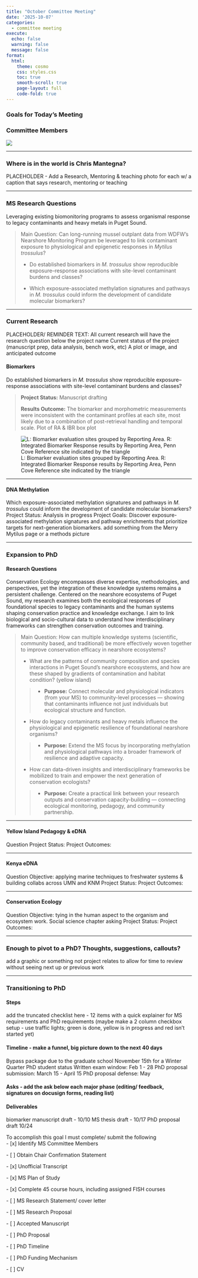 ```yaml
---
title: "October Committee Meeting"
date: '2025-10-07'
categories:
  - committee meeting
execute:
  echo: false
  warning: false
  message: false
format:
  html:
    theme: cosmo
    css: styles.css
    toc: true
    smooth-scroll: true
    page-layout: full
    code-fold: true
---
```


### Goals for Today's Meeting

### Committee Members

![](img/committee.png){fig-align="center"}

------------------------------------------------------------------------

### Where is in the world is Chris Mantegna?

PLACEHOLDER - Add a Research, Mentoring & teaching photo for each w/ a caption that says research, mentoring or teaching

------------------------------------------------------------------------

### MS Research Questions

::: callout-Focus
Leveraging existing biomonitoring programs to assess organismal response to legacy contaminants and heavy metals in Puget Sound.
:::

> Main Question: Can long-running mussel outplant data from WDFW's Nearshore Monitoring Program be leveraged to link contaminant exposure to physiological and epigenetic responses in *Mytilus trossulus*?
>
> -   Do established biomarkers in *M. trossulus* show reproducible exposure–response associations with site-level contaminant burdens and classes?
>
> -   Which exposure-associated methylation signatures and pathways in *M. trossulus* could inform the development of candidate molecular biomarkers?

------------------------------------------------------------------------

### Current Research

PLACEHOLDER/ REMINDER TEXT: All current research will have the research question below the project name Current status of the project (manuscript prep, data analysis, bench work, etc) A plot or image, and anticipated outcome

#### Biomarkers

::: {callout-Question}
Do established biomarkers in *M. trossulus* show reproducible exposure–response associations with site-level contaminant burdens and classes?
:::

> **Project Status:** Manuscript drafting
>
> **Results Outcome:** The biomarker and morphometric measurements were inconsistent with the contaminant profiles at each site, most likely due to a combination of post-retrieval handling and temporal scale. Plot of RA & IBR box plot

![L: Biomarker evaluation sites grouped by Reporting Area. R: Integrated Biomarker Response results by Reporting Area, Penn Cove Reference site indicated by the triangle](img/biomarker_plot.png){fig-align="center"}

------------------------------------------------------------------------

#### DNA Methylation

Which exposure-associated methylation signatures and pathways in *M. trossulus* could inform the development of candidate molecular biomarkers? Project Status: Analysis in progress Project Goals: Discover exposure-associated methylation signatures and pathway enrichments that prioritize targets for next-generation biomarkers. add something from the Merry Mytilus page or a methods picture

------------------------------------------------------------------------

### Expansion to PhD

#### Research Questions

::: callout-Focus
Conservation Ecology encompasses diverse expertise, methodologies, and perspectives, yet the integration of these knowledge systems remains a persistent challenge. Centered on the nearshore ecosystems of Puget Sound, my research examines both the ecological responses of foundational species to legacy contaminants and the human systems shaping conservation practice and knowledge exchange. I aim to link biological and socio-cultural data to understand how interdisciplinary frameworks can strengthen conservation outcomes and training.
:::

> Main Question: How can multiple knowledge systems (scientific, community based, and traditional) be more effectively woven together to improve conservation efficacy in nearshore ecosystems?
>
> -   What are the patterns of community composition and species interactions in Puget Sound’s nearshore ecosystems, and how are these shaped by gradients of contamination and habitat condition? (yellow island)
>
> > -   **Purpose:** Connect molecular and physiological indicators (from your MS) to community-level processes — showing that contaminants influence not just individuals but ecological structure and function.
>
> -   How do legacy contaminants and heavy metals influence the physiological and epigenetic resilience of foundational nearshore organisms?
>
> > -   **Purpose:** Extend the MS focus by incorporating methylation and physiological pathways into a broader framework of resilience and adaptive capacity.
>
> -   How can data-driven insights and interdisciplinary frameworks be mobilized to train and empower the next generation of conservation ecologists?
>
> > -   **Purpose:** Create a practical link between your research outputs and conservation capacity-building — connecting ecological monitoring, pedagogy, and community partnership.

------------------------------------------------------------------------

#### Yellow Island Pedagogy & eDNA

Question Project Status: Project Outcomes:

------------------------------------------------------------------------

#### Kenya eDNA

Question Objective: applying marine techniques to freshwater systems & building collabs across UMN and KNM Project Status: Project Outcomes:

------------------------------------------------------------------------

#### Conservation Ecology

Question Objective: tying in the human aspect to the organism and ecosystem work. Social science chapter asking Project Status: Project Outcomes:

------------------------------------------------------------------------

### Enough to pivot to a PhD? Thoughts, suggestions, callouts?

add a graphic or something not project relates to allow for time to review without seeing next up or previous work

------------------------------------------------------------------------

### Transitioning to PhD

#### Steps

add the truncated checklist here - 12 items with a quick explainer for MS requirements and PhD requirements (maybe make a 2 column checkbox setup - use traffic lights; green is done, yellow is in progress and red isn't started yet)

#### Timeline - make a funnel, big picture down to the next 40 days

Bypass package due to the graduate school November 15th for a Winter Quarter PhD student status Written exam window: Feb 1 - 28 PhD proposal submission: March 15 - April 15 PhD proposal defense: May

#### Asks - add the ask below each major phase (editing/ feedback, signatures on docusign forms, reading list)

#### Deliverables

biomarker manuscript draft - 10/10 MS thesis draft - 10/17 PhD proposal draft 10/24

To accomplish this goal I must complete/ submit the following\
- \[x\] Identify MS Committee Members 

\- \[ \] Obtain Chair Confirmation Statement 

\- \[x\] Unofficial Transcript 

\- \[x\] MS Plan of Study 

\- \[x\] Complete 45 course hours, including assigned FISH courses 

\- \[ \] MS Research Statement/ cover letter 

\- \[ \] MS Research Proposal 

\- \[ \] Accepted Manuscript 

\- \[ \] PhD Proposal 

\- \[ \] PhD Timeline 

\- \[ \] PhD Funding Mechanism 

\- \[ \] CV
